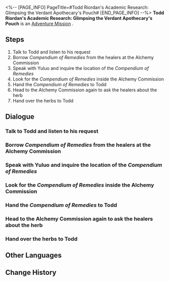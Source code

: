 <%-- [PAGE_INFO]
PageTitle=#Todd Riordan's Academic Research: Glimpsing the Verdant Apothecary's Pouch#
[END_PAGE_INFO] --%>
{{Stub|Dialogue, characters, and location(s)}}
{{Mission Infobox
|id            = 2020201
|title         = 
|image         = Mission Todd Riordan's Academic Research: Glimpsing the Verdant Apothecary's Pouch.png
|type          = Adventure
|event_name    = 
|chapter       = 
|requirements  = [[Trailblaze Mission]] ''[[A Dragon Gallant, Its Ocean Distant]]'' completed
|summary       = Scholar Todd Riordan of the Intelligentsia Guild seems to have encountered a problem with his research. He holds you in high regard and has asked you to help find medical books. While obtaining the book, he discovered an unknown herb called Divine Aureate Twig and soon obtained it with your assistance.
|characters    = <!--characters that appear in this mission-->
|startLocation = <!--location as it intially appears on the mission screen-->
|world         = <!--i.e. Penacony-->
|area          = <!--i.e. A Child's Dream-->
|prev          = 
|next          = 
|exp           = 150
|credits       = 40000
|stellarJade   = 
|other         = {{Card List|Traveler's Guide*4;Lost Crystal*4;Strale*25;Report: A Rare Plant Specimen*1|delim=;}}
}}
'''Todd Riordan's Academic Research: Glimpsing the Verdant Apothecary's Pouch''' is an [[Adventure Mission]]<!--in [world]-->.

==Steps==
# Talk to Todd and listen to his request
# Borrow ''Compendium of Remedies'' from the healers at the Alchemy Commission
# Speak with Yuluo and inquire the location of the ''Compendium of Remedies''
# Look for the ''Compendium of Remedies'' inside the Alchemy Commission
# Hand the ''Compendium of Remedies'' to Todd
# Head to the Alchemy Commission again to ask the healers about the herb
# Hand over the herbs to Todd

<!--
==Gameplay Notes==

--><!--
==Trial Character==

-->
==Dialogue==
{{Stub Dialogue}}
===Talk to Todd and listen to his request===
{{Mission Description|type=adventure|location=<!--to be added-->|Scholar Todd Riordan of the Intelligentsia Guild seems to have encountered a problem with his research. He holds you in high regard and has asked you to help find medical books. This isn't merely "running errands" - it's "academic."}}
{{Dialogue Start}}
:{{tx}}
{{Dialogue End}}

===Borrow ''Compendium of Remedies'' from the healers at the Alchemy Commission===
{{Mission Description|type=adventure|location=<!--to be added-->|update|Todd intends to obtain the Alchemy Commission's medical book, ''Compendium of Remedies''. It's not shameful for a scholar to seek knowledge, but unfortunately he has to send you to the Alchemy Commission to fetch it for him.}}
{{Dialogue Start}}
:{{tx}}
{{Dialogue End}}

===Speak with Yuluo and inquire the location of the ''Compendium of Remedies''===
{{Mission Description|type=adventure|location=<!--to be added-->|update|To take without permission is considered stealing. Since it's about obtaining a medical book, it is necessary to obtain permission from the current chief alchemist of the Alchemy Commission. I don't know if the newly appointed chief alchemist, Yuluo, will be agreeable to this request. Ah well, let's just go and ask.}}
{{Dialogue Start}}
:{{tx}}
{{Dialogue End}}

===Look for the ''Compendium of Remedies'' inside the Alchemy Commission===
{{Mission Description|type=adventure|location=<!--to be added-->|update|After the chaos in the Alchemy Commission, all applications need to be re-evaluated. Although Yuluo refused you, you found out that the ''Compendium of Remedies'' is not on the bookshelf. Perhaps, you should take a chance and look around nearby?}}
{{Dialogue Start}}
:{{tx}}
{{Dialogue End}}

===Hand the ''Compendium of Remedies'' to Todd===
{{Mission Description|type=adventure|location=<!--to be added-->|update|In the midst of the conflict, medical books were scattered all over the place. After several obstacles, you finally managed to gather the ''Compendium of Remedies'' that Todd wanted. Hurry and bring the book back to him.}}
{{Dialogue Start}}
:{{tx}}
{{Dialogue End}}

===Head to the Alchemy Commission again to ask the healers about the herb===
{{Mission Description|type=adventure|location=<!--to be added-->|update|What a surprise. Todd actually has some knowledge in the Alchemy Commission's prescriptions. After obtaining the ''Compendium of Remedies'', he realized he was unfamiliar with a medicinal herb called Divine Aureate Twig... His research progress has thus been stalled. Therefore, he asked you to go to the Alchemy Commission to ask the healers about it on his behalf.}}
{{Dialogue Start}}
:{{tx}}
{{Dialogue End}}

===Hand over the herbs to Todd===
{{Mission Description|type=adventure|location=<!--to be added-->|update|Surprisingly, the Divine Aureate Twig is this thing. Can this really be used as medicine? Perhaps this is the mystical aspect of the Alchemy Commission's medical skills... Although the process of obtaining the medicinal herb was somewhat tortuous, in any case, you have obtained it. Hurry and bring it to Todd.}}
{{Dialogue Start}}
:{{tx}}
{{Dialogue End}}

==Other Languages==
{{Other Languages
|en   = Todd Riordan's Academic Research: Glimpsing the Verdant Apothecary's Pouch
|zhs  = 陶德•雷奥登的学术研究：晚窥青囊
|zht  = 陶德•雷奧登的學術研究：晚窺青囊
|ja   = トッド・ライオットの学術研究：青嚢観察
|ko   = 토드•리오단의 학술 연구: 새내기 약사의 주머니 엿보기
|es   = Investigación académica de Todd Riordan: un vistazo a la bolsa del boticario
|fr   = Les recherches de Todd Riordan : La pochette verdoyante de l'apothicaire
|ru   = Исследование Тодда Риордана: Мимолётный взгляд на знахарские учения
|th   = งานวิจัยของ Todd Riordan: สอดส่องกระเป๋ายา
|vi   = Nghiên cứu học thuật của Todd Riordan: Thoáng Nhìn Y Thư
|de   = Todd Riordans akademische Forschung: Einblick in den grünen Apothekersack
|id   = Penelitian Akademis Todd Riordan: Sekilas tentang Praktik Medis
|pt   = Pesquisa Acadêmica de Todd Riordan: Vislumbrando a Bolsa da Botica Verdejante
}}

==Change History==
{{Change History|1.2}}
